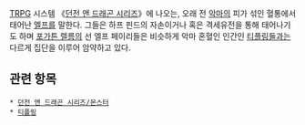 [[TRPG]] 시스템 《[[던전 앤 드래곤 시리즈]]》에 나오는, 오래 전 [[악마]]의 피가 섞인 혈통에서 태어난 [[엘프]]를 말한다. 그들은 하프 핀드의 자손이거나 혹은 격세유전을 통해 태어나기도 하며 [[포가튼 렐름]]의 선 엘프 페이리들은 비슷하게 악마 혼혈인 인간인 [[티플링]]들과는 다르게 집단을 이루어 암약하고 있다.


==관련 항목==

 * [[던전 앤 드래곤 시리즈/몬스터]]
 * [[티플링]]
